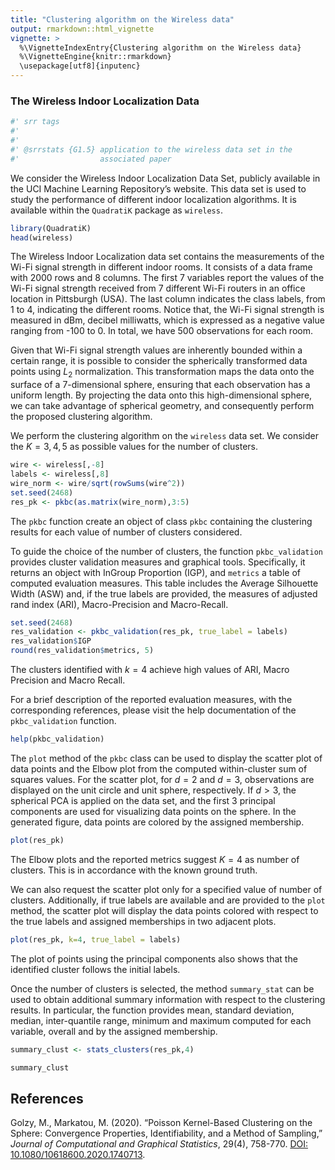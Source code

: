 ---
title: "Clustering algorithm on the Wireless data"
output: rmarkdown::html_vignette
vignette: >
  %\VignetteIndexEntry{Clustering algorithm on the Wireless data}
  %\VignetteEngine{knitr::rmarkdown}
  \usepackage[utf8]{inputenc}
---

### The Wireless Indoor Localization Data

```{r srr-tags, eval = FALSE, echo = FALSE}
#' srr tags
#' 
#' 
#' @srrstats {G1.5} application to the wireless data set in the 
#'                  associated paper
```

We consider the Wireless Indoor Localization Data Set, publicly available in the UCI Machine Learning Repository’s website. This data set is used to study the performance of different indoor localization algorithms. It is available within the `QuadratiK` package as `wireless`.

```{r, message=FALSE}
library(QuadratiK)
head(wireless)
```

The Wireless Indoor Localization data set contains the measurements of the Wi-Fi signal strength in different indoor rooms. It consists of a data frame with 2000 rows and 8 columns. The first 7 variables report the values of the Wi-Fi signal strength received from 7 different Wi-Fi routers in an office location in Pittsburgh (USA). The last column indicates the class labels, from 1 to 4, indicating the different rooms. Notice that, the Wi-Fi signal strength is measured in dBm, decibel milliwatts, which is expressed as a negative value ranging from -100 to 0. In total, we have 500 observations for each room.

Given that Wi-Fi signal strength values are inherently bounded within a certain range, it is possible to consider the spherically transformed data points using $L_2$ normalization. This transformation maps the data onto the surface of a 7-dimensional sphere, ensuring that each observation has a uniform length. By projecting the data onto this high-dimensional sphere, we can take advantage of spherical geometry, and consequently perform the proposed clustering algorithm.

We perform the clustering algorithm on the `wireless` data set. We consider the $K= 3, 4, 5$ as possible values for the number of clusters.

```{r}
wire <- wireless[,-8]
labels <- wireless[,8]
wire_norm <- wire/sqrt(rowSums(wire^2))
set.seed(2468)
res_pk <- pkbc(as.matrix(wire_norm),3:5)
```
The `pkbc` function create an object of class `pkbc` containing the clustering results for each value of number of clusters considered. 

To guide the choice of the number of clusters, the function `pkbc_validation` provides cluster validation measures and graphical tools. Specifically, it returns an object with InGroup Proportion (IGP), and `metrics` a table of computed evaluation measures. This table includes the Average Silhouette Width (ASW) and, if the true labels are provided, the measures of adjusted rand index (ARI), Macro-Precision and Macro-Recall.

```{r}
set.seed(2468)
res_validation <- pkbc_validation(res_pk, true_label = labels)
res_validation$IGP
round(res_validation$metrics, 5)
```

The clusters identified with $k=4$ achieve high values of ARI, Macro Precision and Macro Recall.

For a brief description of the reported evaluation measures, with the corresponding references, please visit the help documentation of the `pkbc_validation` function.
```{r, eval=FALSE}
help(pkbc_validation)
```

The `plot` method of the `pkbc` class can be used to display the scatter plot of data points and the Elbow plot from the computed within-cluster sum of squares values. For the scatter plot, for $d=2$ and $d=3$, observations are displayed on the unit circle and unit sphere, respectively. If $d>3$, the spherical PCA is applied on the data set, and the first 3 principal components are used for visualizing data points on the sphere. In the generated figure, data points are colored by the assigned membership.

```{r , fig.show = "hold", fig.width=6, fig.height=6}
plot(res_pk)
```

The Elbow plots and the reported metrics suggest $K=4$ as number of clusters. This is in accordance with the known ground truth.

We can also request the scatter plot only for a specified value of number of clusters. Additionally, if true labels are available and are provided to the ``plot`` method, the scatter plot will display the data points colored with respect to the true labels and assigned memberships in two adjacent plots.   

```{r, fig.show = "hold", fig.width=8, fig.height=5}
plot(res_pk, k=4, true_label = labels)
```

The plot of points using the principal components also shows that the identified cluster follows the initial labels.

Once the number of clusters is selected, the method `summary_stat` can be used to obtain additional summary information with respect to the clustering results. In particular, the function provides mean, standard deviation, median, inter-quantile range, minimum and maximum computed for each variable, overall and by the assigned membership.

```{r }
summary_clust <- stats_clusters(res_pk,4)
```

```{r}
summary_clust
```

## References

Golzy, M., Markatou, M. (2020). "Poisson Kernel-Based Clustering on the Sphere:
Convergence Properties, Identifiability, and a Method of Sampling," *Journal of
Computational and Graphical Statistics*, 29(4), 758-770. 
[DOI: 10.1080/10618600.2020.1740713](https://doi.org/10.1080/10618600.2020.1740713).